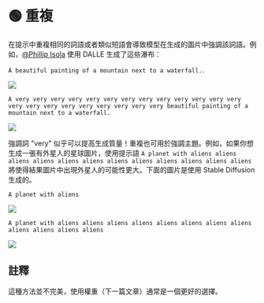 
# 🟢 重複

在提示中重複相同的詞語或者類似短語會導致模型在生成的圖片中強調該詞語。例如，[@Phillip Isola](https://twitter.com/phillip_isola/status/1532189632217112577) 使用 DALLE 生成了這些瀑布：

`A beautiful painting of a mountain next to a waterfall.`.

<div style={{ textAlign: "center" }}>
  <Image
    src="/docs/assets/images_chapter/bad_water.webp"
    width={1612}
    height={644}
    style={{ width: "750px", margin: "auto" }}
  />
</div>

`A very very very very very very very very very very very very very very very very very very very very very very beautiful painting of a mountain next to a waterfall.`

<div style={{ textAlign: "center" }}>
  <Image
    src="/docs/assets/images_chapter/good_water.webp"
    width={1612}
    height={652}
    style={{ width: "750px", margin: "auto" }}
  />
</div>

強調詞 "very" 似乎可以提高生成質量！重複也可用於強調主題。例如，如果你想生成一張有外星人的星球圖片，使用提示語 `A planet with aliens aliens aliens aliens aliens aliens aliens aliens aliens aliens aliens aliens` 將使得結果圖片中出現外星人的可能性更大。下面的圖片是使用 Stable Diffusion 生成的。

`A planet with aliens`

<div style={{ textAlign: "center" }}>
  <Image
    src="/docs/assets/images_chapter/planet.webp"
    width={550}
    height={510}
    style={{ width: "250px", margin: "auto" }}
  />
</div>

`A planet with aliens aliens aliens aliens aliens aliens aliens aliens aliens aliens aliens aliens`

<div style={{ textAlign: "center" }}>
  <Image
    src="/docs/assets/images_chapter/planet_aliens.webp"
    width={560}
    height={572}
    style={{ width: "250px", margin: "auto" }}
  />
</div>

## 註釋

這種方法並不完美，使用權重（下一篇文章）通常是一個更好的選擇。
